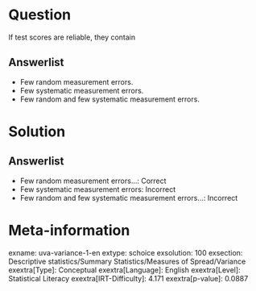Question
========

If test scores are reliable, they contain

Answerlist
----------

* Few random measurement errors.
* Few systematic measurement errors.
* Few random and few systematic measurement errors.

Solution
========

Answerlist
----------

* Few random measurement errors...: Correct
* Few systematic measurement errors: Incorrect
* Few random and few systematic measurement errors...: Incorrect

Meta-information
================
exname: uva-variance-1-en
extype: schoice
exsolution: 100
exsection: Descriptive statistics/Summary Statistics/Measures of Spread/Variance
exextra[Type]: Conceptual
exextra[Language]: English
exextra[Level]: Statistical Literacy
exextra[IRT-Difficulty]: 4.171
exextra[p-value]: 0.0887
